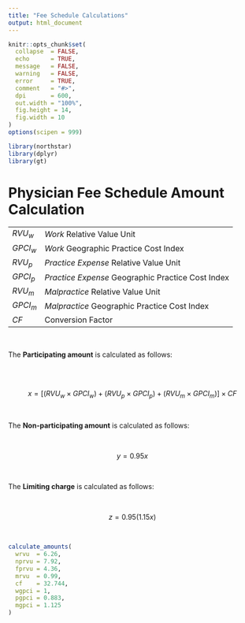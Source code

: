 ```yaml
---
title: "Fee Schedule Calculations"
output: html_document
---
```


```r
knitr::opts_chunk$set(
  collapse  = FALSE,
  echo      = TRUE, 
  message   = FALSE, 
  warning   = FALSE,
  error     = TRUE,
  comment   = "#>",
  dpi       = 600, 
  out.width = "100%",
  fig.height = 14,
  fig.width = 10
)
options(scipen = 999)
```


```r
library(northstar)
library(dplyr)
library(gt)
```

# Physician Fee Schedule Amount Calculation

|          |                                                   |
|----------|---------------------------------------------------|
| $RVU_w$  | *Work* Relative Value Unit                        |
| $GPCI_w$ | *Work* Geographic Practice Cost Index             |
| $RVU_p$  | *Practice Expense* Relative Value Unit            |
| $GPCI_p$ | *Practice Expense* Geographic Practice Cost Index |
| $RVU_m$  | *Malpractice* Relative Value Unit                 |
| $GPCI_m$ | *Malpractice* Geographic Practice Cost Index      |
| $CF$     | Conversion Factor                                 |

<br>

The __Participating amount__ is calculated as follows:

<br><br>

$$x = [(RVU_w \times GPCI_w) + (RVU_p \times GPCI_p) + (RVU_m \times GPCI_m)] \times CF$$

<br>

The __Non-participating amount__ is calculated as follows:

<br>

$$ y = 0.95x$$

<br>

The __Limiting charge__ is calculated as follows:

<br>

$$ z = 0.95(1.15x)$$

<br>

```r
calculate_amounts(
  wrvu  = 6.26,
  nprvu = 7.92,
  fprvu = 4.36,
  mrvu  = 0.99,
  cf    = 32.744,
  wgpci = 1,
  pgpci = 0.883,
  mgpci = 1.125
)
```
